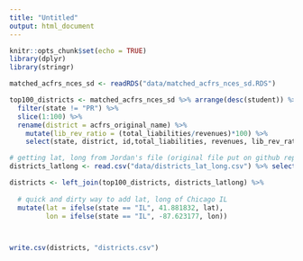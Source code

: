```yaml
---
title: "Untitled"
output: html_document
---
```


```r
knitr::opts_chunk$set(echo = TRUE)
library(dplyr)
library(stringr)
```

```r
matched_acfrs_nces_sd <- readRDS("data/matched_acfrs_nces_sd.RDS")

top100_districts <- matched_acfrs_nces_sd %>% arrange(desc(student)) %>% 
  filter(state != "PR") %>% 
  slice(1:100) %>% 
  rename(district = acfrs_original_name) %>% 
    mutate(lib_rev_ratio = (total_liabilities/revenues)*100) %>% 
    select(state, district, id,total_liabilities, revenues, lib_rev_ratio )

```

```r
# getting lat, long from Jordan's file (original file put on github repo gov_fin_al): 
districts_latlong <- read.csv("data/districts_lat_long.csv") %>% select(state, id, lat, lon) 

```

```r
districts <- left_join(top100_districts, districts_latlong) %>% 
  
  # quick and dirty way to add lat, long of Chicago IL
  mutate(lat = ifelse(state == "IL", 41.881832, lat),
         lon = ifelse(state == "IL", -87.623177, lon))



write.csv(districts, "districts.csv")
```

